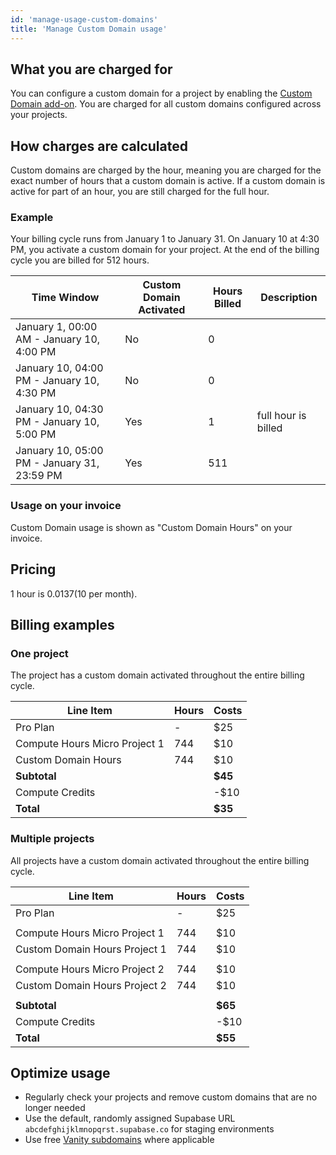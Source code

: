 ```yaml
---
id: 'manage-usage-custom-domains'
title: 'Manage Custom Domain usage'
---
```


## What you are charged for
You can configure a custom domain for a project by enabling the [Custom Domain add-on](/docs/guides/platform/custom-domains). You are charged for all custom domains configured across your projects.

## How charges are calculated
Custom domains are charged by the hour, meaning you are charged for the exact number of hours that a custom domain is active. If a custom domain is active for part of an hour, you are still charged for the full hour.

### Example
Your billing cycle runs from January 1 to January 31. On January 10 at 4:30 PM, you activate a custom domain for your project. At the end of the billing cycle you are billed for 512 hours.

| Time Window                                 | Custom Domain Activated | Hours Billed | Description         |
|---------------------------------------------|-------------------------|--------------|---------------------|
| January 1, 00:00 AM - January 10, 4:00 PM   | No                      | 0            |                     |
| January 10, 04:00 PM - January 10, 4:30 PM  | No                      | 0            |                     |
| January 10, 04:30 PM - January 10, 5:00 PM  | Yes                     | 1            | full hour is billed |
| January 10, 05:00 PM - January 31, 23:59 PM | Yes                     | 511          |                     |


### Usage on your invoice
Custom Domain usage is shown as "Custom Domain Hours" on your invoice.

## Pricing
1 hour is $0.0137 ($10 per month).

## Billing examples
### One project
The project has a custom domain activated throughout the entire billing cycle.

| Line Item                     | Hours | Costs   |
|-------------------------------|-------|---------|
| Pro Plan                      | -     | $25     |
| Compute Hours Micro Project 1 | 744   | $10     |
| Custom Domain Hours           | 744   | $10     |
| **Subtotal**                  |       | **$45** |
| Compute Credits               |       | -$10    |
| **Total**                     |       | **$35** |

### Multiple projects
All projects have a custom domain activated throughout the entire billing cycle.

| Line Item                     | Hours | Costs   |
|-------------------------------|-------|---------|
| Pro Plan                      | -     | $25     |
|                               |       |         |
| Compute Hours Micro Project 1 | 744   | $10     |
| Custom Domain Hours Project 1 | 744   | $10     |
|                               |       |         |
| Compute Hours Micro Project 2 | 744   | $10     |
| Custom Domain Hours Project 2 | 744   | $10     |
|                               |       |         |
| **Subtotal**                  |       | **$65** |
| Compute Credits               |       | -$10    |
| **Total**                     |       | **$55** |

## Optimize usage
- Regularly check your projects and remove custom domains that are no longer needed
- Use the default, randomly assigned Supabase URL `abcdefghijklmnopqrst.supabase.co` for staging environments
- Use free [Vanity subdomains](/docs/guides/platform/custom-domains#vanity-subdomains) where applicable

